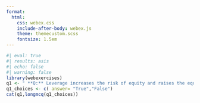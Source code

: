 ```yaml
---
format:
  html:
    css: webex.css
    include-after-body: webex.js
    theme: themecustom.scss
    fontsize: 1.5em
---
```

```r
#| eval: true
#| results: asis
#| echo: false
#| warning: false
library(webexercises)
q1 <- " **Q:** Leverage increases the risk of equity and raises the equity cost of capital."
q1_choices <- c( answer= "True","False")
cat(q1,longmcq(q1_choices))
```
